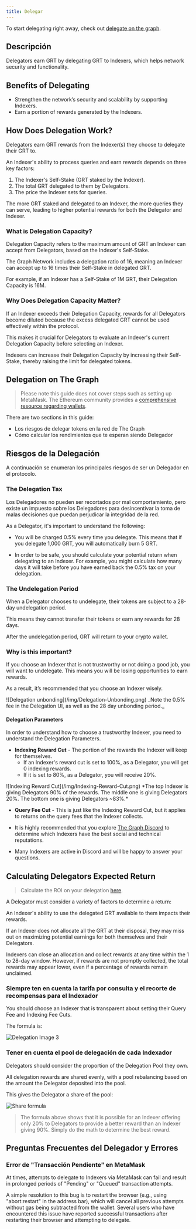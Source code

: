 ```yaml
---
title: Delegar
---
```


To start delegating right away, check out [delegate on the graph](https://thegraph.com/explorer/delegate?chain=arbitrum-one).

## Descripción

Delegators earn GRT by delegating GRT to Indexers, which helps network security and functionality.

<VideoEmbed youtube="VACg8bitnVc" />

## Benefits of Delegating

- Strengthen the network’s security and scalability by supporting Indexers.
- Earn a portion of rewards generated by the Indexers.

## How Does Delegation Work?

Delegators earn GRT rewards from the Indexer(s) they choose to delegate their GRT to.

An Indexer's ability to process queries and earn rewards depends on three key factors:

1. The Indexer's Self-Stake (GRT staked by the Indexer).
2. The total GRT delegated to them by Delegators.
3. The price the Indexer sets for queries.

The more GRT staked and delegated to an Indexer, the more queries they can serve, leading to higher potential rewards for both the Delegator and Indexer.

### What is Delegation Capacity?

Delegation Capacity refers to the maximum amount of GRT an Indexer can accept from Delegators, based on the Indexer's Self-Stake.

The Graph Network includes a delegation ratio of 16, meaning an Indexer can accept up to 16 times their Self-Stake in delegated GRT.

For example, if an Indexer has a Self-Stake of 1M GRT, their Delegation Capacity is 16M.

### Why Does Delegation Capacity Matter?

If an Indexer exceeds their Delegation Capacity, rewards for all Delegators become diluted because the excess delegated GRT cannot be used effectively within the protocol.

This makes it crucial for Delegators to evaluate an Indexer's current Delegation Capacity before selecting an Indexer.

Indexers can increase their Delegation Capacity by increasing their Self-Stake, thereby raising the limit for delegated tokens.

## Delegation on The Graph

<VideoEmbed youtube="HVyIrMcNu7I" />

> Please note this guide does not cover steps such as setting up MetaMask. The Ethereum community provides a [comprehensive resource regarding wallets](https://ethereum.org/en/wallets/).

There are two sections in this guide:

- Los riesgos de delegar tokens en la red de The Graph
- Cómo calcular los rendimientos que te esperan siendo Delegador

## Riesgos de la Delegación

A continuación se enumeran los principales riesgos de ser un Delegador en el protocolo.

### The Delegation Tax

Los Delegadores no pueden ser recortados por mal comportamiento, pero existe un impuesto sobre los Delegadores para desincentivar la toma de malas decisiones que puedan perjudicar la integridad de la red.

As a Delegator, it's important to understand the following:

- You will be charged 0.5% every time you delegate. This means that if you delegate 1,000 GRT, you will automatically burn 5 GRT.

- In order to be safe, you should calculate your potential return when delegating to an Indexer. For example, you might calculate how many days it will take before you have earned back the 0.5% tax on your delegation.

### The Undelegation Period

When a Delegator chooses to undelegate, their tokens are subject to a 28-day undelegation period.

This means they cannot transfer their tokens or earn any rewards for 28 days.

After the undelegation period, GRT will return to your crypto wallet.

### Why is this important?

If you choose an Indexer that is not trustworthy or not doing a good job, you will want to undelegate. This means you will be losing opportunities to earn rewards.

As a result, it’s recommended that you choose an Indexer wisely.

<div sx={{ mx: 'auto', maxWidth: '400px' }}>
  ![Delegation unbonding](/img/Delegation-Unbonding.png) _Note the 0.5% fee in the Delegation UI, as well as the 28 day
  unbonding period._
</div>

#### Delegation Parameters

In order to understand how to choose a trustworthy Indexer, you need to understand the Delegation Parameters.

- **Indexing Reward Cut** - The portion of the rewards the Indexer will keep for themselves.
  - If an Indexer's reward cut is set to 100%, as a Delegator, you will get 0 indexing rewards.
  - If it is set to 80%, as a Delegator, you will receive 20%.

<div sx={{ mx: 'auto', maxWidth: '700px' }}>
  ![Indexing Reward Cut](/img/Indexing-Reward-Cut.png) *The top Indexer is giving Delegators 90% of the rewards. The
  middle one is giving Delegators 20%. The bottom one is giving Delegators ~83%.*
</div>

- **Query Fee Cut** - This is just like the Indexing Reward Cut, but it applies to returns on the query fees that the Indexer collects.

- It is highly recommended that you explore [The Graph Discord](https://discord.gg/graphprotocol) to determine which Indexers have the best social and technical reputations.

- Many Indexers are active in Discord and will be happy to answer your questions.

## Calculating Delegators Expected Return

> Calculate the ROI on your delegation [here](https://thegraph.com/explorer/delegate?chain=arbitrum-one).

A Delegator must consider a variety of factors to determine a return:

An Indexer's ability to use the delegated GRT available to them impacts their rewards.

If an Indexer does not allocate all the GRT at their disposal, they may miss out on maximizing potential earnings for both themselves and their Delegators.

Indexers can close an allocation and collect rewards at any time within the 1 to 28-day window. However, if rewards are not promptly collected, the total rewards may appear lower, even if a percentage of rewards remain unclaimed.

### Siempre ten en cuenta la tarifa por consulta y el recorte de recompensas para el Indexador

You should choose an Indexer that is transparent about setting their Query Fee and Indexing Fee Cuts.

The formula is:

![Delegation Image 3](/img/Delegation-Reward-Formula.png)

### Tener en cuenta el pool de delegación de cada Indexador

<VideoEmbed youtube="G0HyUZ0m_Q8" />

Delegators should consider the proportion of the Delegation Pool they own.

All delegation rewards are shared evenly, with a pool rebalancing based on the amount the Delegator deposited into the pool.

This gives the Delegator a share of the pool:

![Share formula](/img/Share-Forumla.png)

> The formula above shows that it is possible for an Indexer offering only 20% to Delegators to provide a better reward than an Indexer giving 90%. Simply do the math to determine the best reward.

## Preguntas Frecuentes del Delegador y Errores

### Error de "Transacción Pendiente" en MetaMask

At times, attempts to delegate to Indexers via MetaMask can fail and result in prolonged periods of "Pending" or "Queued" transaction attempts.

A simple resolution to this bug is to restart the browser (e.g., using "abort:restart" in the address bar), which will cancel all previous attempts without gas being subtracted from the wallet. Several users who have encountered this issue have reported successful transactions after restarting their browser and attempting to delegate.
